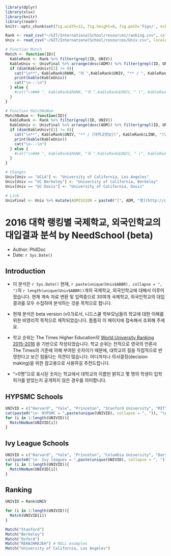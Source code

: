 ```r
library(dplyr)
library(xlsx)
library(knitr)
library(readr)
knitr::opts_chunk$set(fig.width=12, fig.height=8, fig.path='Figs/', echo = FALSE, message = FALSE, results = "asis")

Rank <- read_csv("~/GIT/InternationalSchool/resources/ranking.csv", col_types = cols(RANK = col_number()), locale = locale(encoding = "UTF-8"))
Univ <- read_csv("~/GIT/InternationalSchool/resources/Univ.csv", locale = locale(encoding = "UTF-8"))

# Function Match
Match <- function(ID){
  KableRank <- Rank %>% filter(grepl(ID, UNIV))
  KableUniv <- UnivFinal %>% arrange(desc(ADM)) %>% filter(grepl(ID, UNIV)) %>% select(-NAVERID, -ADM, -NOTE)
  if (dim(KableUniv)[1] != 0){
    cat("\n**", KableRank$RANK, "위 ",KableRank$UNIV, "** / ", KableRank$COUNTRY, " / [대학교정보](", KableRank$LINK, ")\n", sep = "")
    print(kable(KableUniv))
    cat("\n---\n")
  } else {
    #cat("\n### ", KableRank$RANK, "위 ",KableRank$UNIV, " (", KableRank$COUNTRY, ")\n", sep = "")
  }
}

# Function MatchNoNum
MatchNoNum <- function(ID){
  KableRank <- Rank %>% filter(grepl(ID, UNIV))
  KableUniv <- UnivFinal %>% arrange(desc(ADM)) %>% filter(grepl(ID, UNIV)) %>% select(-NAVERID, -ADM, -NOTE)
  if (dim(KableUniv)[1] != 0){
    cat("\n**", KableRank$UNIV, "** / [대학교정보](", KableRank$LINK, ")\n", sep = "")
    print(kable(KableUniv))
    cat("\n---\n")
  } else {
    #cat("\n### ", KableRank$RANK, "위 ",KableRank$UNIV, " (", KableRank$COUNTRY, ")\n", sep = "")
  }
}

# Changes
Univ[Univ == "UCLA"] <- "University of California, Los Angeles"
Univ[Univ == "UC Berkeley"] <- "University of California, Berkeley"
Univ[Univ == "UC Davis"] <- "University of California, Davis"

# Link
UnivFinal <- Univ %>% mutate(ADMISSION = paste0("[", ADM, "명](http://cafe.naver.com/assarabia/", NAVERID,")"))

```

# 2016 대학 랭킹별 국제학교, 외국인학교의 대입결과 분석 by NeedSchool (beta)

- Author: PhilDoc
- Date: `r Sys.Date()`

## Introduction

- 이 분석은 `r Sys.Date()` 현재, `r paste(unique(Univ$ABBR), collapse = ", ")`의 `r length(unique(Univ$ABBR))`개의 국제학교, 외국인학교에 대해서 이루어 졌습니다. 현재 계속 자료 변환 및 입력중으로 30여개 국제학교, 외국인학교의 대입결과를 모두 수집하여 분석하는 것을 목적으로 합니다. 

- 현재 분석은 beta version (v0.1)로서, 니드스쿨 학부모님들의 학교에 대한 이해를 위한 비영리적 목적으로 제작되었습니다. 틈틈히 이 페이지에 접속해서 조회해 주세요.

- 학교 순위는 The Times Higher Education의 [World University Ranking 2015-2016](https://www.timeshighereducation.com/world-university-rankings/2016/world-ranking) 을 기반으로 작성되었습니다. 학교 순위는 전적으로 영국의 언론사 The Times의 기준에 의해 부여된 숫자이기 때문에, 대학교의 질을 직접적으로 반영한다고 보긴 힘들다는 의견이 많습니다. 어디까지나 의사결정(decision making)을 위한 참고용으로 사용하길 추천드립니다.

- ">0명"으로 표시된 숫자는 학교에서 대학교의 이름만 밝히고 몇 명의 학생이 입학허가를 받았는지 공개하지 않은 경우를 의미합니다.

## HYPSMC Schools
```r
UNIVID = c("Harvard", "Yale", "Princeton", "Stanford University", "MIT", "Caltech")
cat(paste0("\n- HYPSMC = ",paste(unique(UNIVID), collapse = ", ")), "\n\n")
for (i in 1:length(UNIVID)){
  MatchNoNum(UNIVID[i])
}
```

## Ivy League Schools
```r
UNIVID = c("Harvard", "Yale", "Princeton", "Columbia University", "Dartmouth", "University of Pennsylvania", "Brown University", "Cornell University")
cat(paste0("\n- Ivy leagues = ",paste(unique(UNIVID), collapse = ", ")), "\n\n")
for (i in 1:length(UNIVID)){
  MatchNoNum(UNIVID[i])
}

```


## Ranking

```r

UNIVID = Rank$UNIV

for (i in 1:length(UNIVID)){
  Match(UNIVID[i])
}

```

```r
Match("Stanford")
Match("Berkeley")
Match("Oxford")
Match("REKWJHRKJEH") # NULL examples
Match("University of California, Los Angeles")
```

